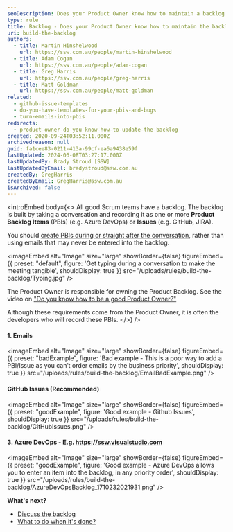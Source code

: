 ```yaml
---
seoDescription: Does your Product Owner know how to maintain a backlog effectively by recording conversations as Product Backlog Items (PBIs) or Issues?
type: rule
title: Backlog - Does your Product Owner know how to maintain the backlog?
uri: build-the-backlog
authors:
  - title: Martin Hinshelwood
    url: https://ssw.com.au/people/martin-hinshelwood
  - title: Adam Cogan
    url: https://ssw.com.au/people/adam-cogan
  - title: Greg Harris
    url: https://ssw.com.au/people/greg-harris
  - title: Matt Goldman
    url: https://ssw.com.au/people/matt-goldman
related:
  - github-issue-templates
  - do-you-have-templates-for-your-pbis-and-bugs
  - turn-emails-into-pbis
redirects:
  - product-owner-do-you-know-how-to-update-the-backlog
created: 2020-09-24T03:52:11.000Z
archivedreason: null
guid: fa1cee83-0211-413a-99cf-ea6a9438e59f
lastUpdated: 2024-06-08T03:27:17.000Z
lastUpdatedBy: Brady Stroud [SSW]
lastUpdatedByEmail: bradystroud@ssw.com.au
createdBy: GregHarris
createdByEmail: GregHarris@ssw.com.au
isArchived: false
---
```


<introEmbed
  body={<>
All good Scrum teams have a backlog. The backlog is built by taking a conversation and recording it as one or more **Product Backlog Items** (PBIs) (e.g. Azure DevOps) or **Issues** (e.g. GitHub, JIRA).

You should [create PBIs during or straight after the conversation](/report-bugs-and-suggestions), rather than using emails that may never be entered into the backlog.


<imageEmbed
  alt="Image"
  size="large"
  showBorder={false}
  figureEmbed={{
    preset: "default",
    figure: 'Get typing during a conversation to make the meeting tangible',
    shouldDisplay: true
  }}
  src="/uploads/rules/build-the-backlog/Typing.jpg"
/>

The Product Owner is responsible for owning the Product Backlog. See the video on ["Do you know how to be a good Product Owner?"](/do-you-know-the-how-to-be-a-good-product-owner)

Although these requirements come from the Product Owner, it is often the developers who will record these PBIs.
  </>}
/>
#### 1. Emails

<imageEmbed
  alt="Image"
  size="large"
  showBorder={false}
  figureEmbed={{
    preset: "badExample",
    figure: 'Bad example - This is a poor way to add a PBI/Issue as you can’t order emails by the business priority',
    shouldDisplay: true
  }}
  src="/uploads/rules/build-the-backlog/EmailBadExample.png"
/>

#### GitHub Issues (Recommended)

<imageEmbed
  alt="Image"
  size="large"
  showBorder={false}
  figureEmbed={{
    preset: "goodExample",
    figure: 'Good example - Github Issues',
    shouldDisplay: true
  }}
  src="/uploads/rules/build-the-backlog/GitHubIssues.png"
/>

#### 3. Azure DevOps - E.g. <https://ssw.visualstudio.com>

<imageEmbed
  alt="Image"
  size="large"
  showBorder={false}
  figureEmbed={{
    preset: "goodExample",
    figure: 'Good example - Azure DevOps allows you to enter an item into the backlog, in any priority order',
    shouldDisplay: true
  }}
  src="/uploads/rules/build-the-backlog/AzureDevOpsBacklog_1710232021931.png"
/>

**What's next?**

* [Discuss the backlog](/discuss-the-backlog)
* [What to do when it's done?](/dones-do-you-know-how-to-do-a-perfect-done-replying-to-a-bug)
